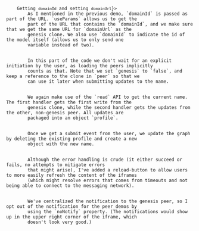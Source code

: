
<Code language="tsx" id="PeerDemoCode" code={peerDemoCode} className="line-numbers">
    <CodeStep lines={["19-20"]} title={<>Getting <code>domainId</code> and setting <code>domainUrl</code></>}>
        As I mentioned in the previous demo, `domainId` is passed as part of the URL. `useParams` allows us to get the
        part of the URL that contains the `domainId`, and we make sure that we get the same URL for `domainUrl` as the
        genesis clone. We also use `domainId` to indicate the id of the model itself (allows us to only send one
        variable instead of two).
    </CodeStep>
    <CodeStep lines={["21", "27-32", "44"]} title="Connecting to the network">
        In this part of the code we don't wait for an explicit initiation by the user, as loading the peers implicitly
        counts as that. Note that we set `genesis` to `false`, and keep a reference to the clone in `peer` so that we
        can use it later when submitting updates to the name.
    </CodeStep>
    <CodeStep lines={["22", "33-45"]} title="Read initial model and updates">
        We again make use of the `read` API to get the current name. The first handler gets the first write from the
        genesis clone, while the second handler gets the updates from the other, non-genesis peer. All updates are
        packaged into an object `profile`.
    </CodeStep>
    <CodeStep lines={["51-63"]} title="Submit form and update network">
        Once we get a submit event from the user, we update the graph by deleting the existing profile and create a new
        object with the new name.
    </CodeStep>
    <CodeStep lines={["23", "46", "52", "60-62", "67-72"]} title="Error handling">
        Although the error handling is crude (it either succeed or fails, no attempts to mitigate errors
        that might arise), I've added a reload-button to allow users to more easily refresh the content of the iframes
        (which might resolve errors that comes from timeouts and not being able to connect to the messaging network).
    </CodeStep>
    <CodeStep lines={["73"]} title="Do not notify the user">
        We've centralized the notification to the genesis peer, so I opt out of the notification for the peer demos by
        using the `noNotify` property. (The notifications would show up in the upper right corner of the iframe, which
        doesn't look very good.)
    </CodeStep>
</Code>